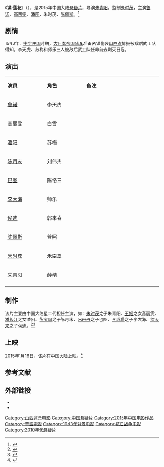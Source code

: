 {{电影信息框
| 片名     = 谍·莲花
| 电影原名 = ''{{lang|en|Lotus Code}}''
| 图像     = Lotus Code poster.jpg
| 图像说明 = 海报
| 导演     = [[朱青阳|朱青阳]]
| 监制     = 朱时茂
| 制片     = 
| 编剧     = 梁振华<br>贾长安
| 剧本     = 
| 原著     = 
| 主演     = [[鲁诺|鲁诺]]<br>[[高丽雯|高丽雯]]<br>[[潘阳_(艺人)|潘阳]]<br>[[朱时茂|朱时茂]]<br>[[陈佩斯|陈佩斯]]
| 主题曲   = 
| 片头曲   = 
| 片尾曲   = 
| 配乐     = 
| 摄影     = 
| 剪辑     = 
| 制片商   = 北京世纪蜘蛛文化传播有限公司
| 发行商   = 乐视影业
| 上映日期 = {{Film date|2015|1|16|中国大陆}}
| 片长     = 90分钟
| 产地     = {{CHNML}}
| 语言     = [[現代標準漢語|国语普通话]] 
| 预算     = 
| 票房     = 
| 前集     = 
| 续集     = 
}}
《'''谍·莲花'''》（{{lang-en|''Lotus Code''}}），是2015年中国大陆[[悬疑片|悬疑片]]，导演[[朱青阳|朱青阳]]，监制[[朱时茂|朱时茂]]，主演[[鲁诺|鲁诺]]、[[高丽雯|高丽雯]]、[[潘阳_(艺人)|潘阳]]、朱时茂、[[陈佩斯|陈佩斯]]。<ref>{{cite news|author= |url=http://ent.qq.com/a/20150108/036350.htm |title=《谍·莲花》青阳拍全新谍战 陈佩斯调侃老搭档|access-date=2015-01-10 |newspaper=腾讯网 |date= 2015-01-08}}</ref>

==剧情==
1943年，[[中华民国|中华民国]]时期，[[大日本帝国陆军|大日本帝国陆军]]准备密谋偷袭[[山西省|山西省]]情报被敌后武工队得知，李天虎、苏梅和师乐三人被敌后武工队任命前去剿灭日寇。

==演出==
{|class="wikitable" width="20%"
|- style="background:cornflowerblue; color:white" align=center
|style="width:5%"|'''演员'''||style="width:5%"|'''角色'''||style="width:10%"|'''备注'''
|-
| [[鲁诺|鲁诺]] || 李天虎 ||   
|-
| [[高丽雯|高丽雯]] || 白雪 ||   
|- 
| [[潘阳_(艺人)|潘阳]] || 苏梅 ||   
|- 
| [[陈月末|陈月末]] || 刘伟杰 ||   
|-
| [[巴图|巴图]] || 陈恪三 ||   
|-
| [[李大海|李大海]] || 师乐 ||   
|- 
| [[侯迪|侯迪]] || 郭来喜 ||   
|-
| [[陈佩斯|陈佩斯]] || 普照 ||   
|-
| [[朱时茂|朱时茂]] || 朱臣章 ||   
|- 
| [[朱青阳|朱青阳]] || 薛靖 ||   
|-
|}

== 制作 ==
该片主要由中国大陆星二代担任主演，如：[[朱时茂|朱时茂]]之子朱青阳、[[王姬_(演员)|王姬]]之女高丽雯、[[潘长江|潘长江]]之女潘阳、[[陈宝国|陈宝国]]之子陈月末、[[宋丹丹|宋丹丹]]之子巴图、[[李成儒|李成儒]]之子李大海、[[侯天来|侯天来]]之子侯迪。<ref>{{cite news |author= |url=http://ent.sina.com.cn/m/c/2014-11-24/doc-icesifvw8301910.shtml |title=星二代演谍战片！潘长江女陈宝国子干练 |newspaper=新浪 |date=2014-11-24 |accessdate=2015-01-10 |archive-date=2014-11-28 |archive-url=https://web.archive.org/web/20141128235840/http://ent.sina.com.cn/m/c/2014-11-24/doc-icesifvw8301910.shtml |dead-url=no }}</ref><ref>{{cite news|author=|url=http://www.dfdaily.com/html/150/2014/11/25/1208066.shtml|title=电影《谍·莲花》集结“星二代”|newspaper=东方早报|date=2014-11-25|access-date=2015-01-10|deadurl=yes|archiveurl=https://web.archive.org/web/20150413122237/http://www.dfdaily.com/html/150/2014/11/25/1208066.shtml|archivedate=2015-04-13}}</ref>

==上映==
2015年1月16日，该片在中国大陆上映。<ref>{{cite news |author= |url=http://ent.qq.com/a/20141125/023680.htm#p=1 |title=《谍·莲花》定档1月16日 首曝密电版海报 |newspaper=腾讯网 |date=2014-11-15 |accessdate=2015-01-10 |archive-date=2014-11-28 |archive-url=https://web.archive.org/web/20141128143023/http://ent.qq.com/a/20141125/023680.htm#p=1 |dead-url=no }}</ref>

== 参考文献 ==
{{reflist}}

== 外部链接==
* {{douban}}
* {{Mtime|218744}}

{{DEFAULTSORT:D谍}}
[[Category:山西背景电影|Category:山西背景电影]]
[[Category:中国悬疑片|Category:中国悬疑片]]
[[Category:2015年中国电影作品|Category:2015年中国电影作品]]
[[Category:華語電影|Category:華語電影]]
[[Category:1943年背景电影|Category:1943年背景电影]]
[[Category:抗日战争电影|Category:抗日战争电影]]
[[Category:2010年代悬疑片|Category:2010年代悬疑片]]